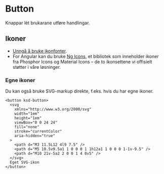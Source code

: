 

<Meta of={ButtonStories} />

# Button

Knappar lèt brukarane utføre handlingar.

<Primary />
<Controls />

## Ikoner

- [Unngå å bruke ikonfonter](https://www.irigoyen.dev/blog/2021/02/17/stop-using-icon-fonts/).
- For Angular kan du bruke [Ng Icons](https://ng-icons.github.io/ng-icons), et bibliotek som inneholder ikoner fra Phosphor Icons og Material Icons – de to ikonsettene vi offisielt støtter i våre løsninger.

### Egne ikoner

Du kan også bruke SVG-markup direkte, f.eks. hvis du har egne ikoner.

```tsx
<button ksd-button>
  <svg
    xmlns="http://www.w3.org/2000/svg"
    width="1em"
    height="1em"
    viewBox="0 0 24 24"
    fill="none"
    stroke="currentColor"
    aria-hidden="true"
  >
    <path d="M3 11.5L12 4l9 7.5" />
    <path d="M5 10.5v9.5a1 1 0 0 0 1 1h12a1 1 0 0 0 1-1v-9.5" />
    <path d="M10 21v-5a2 2 0 0 1 4 0v5" />
  </svg>
  Eget SVG-ikon
</button>
```
